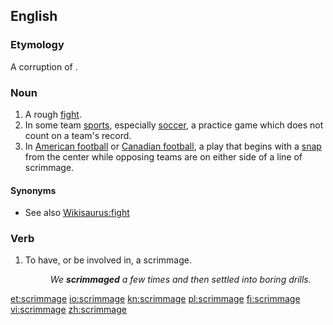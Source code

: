 ==English==

===Etymology===
A corruption of {{term|skirmish}}.

===Noun===
{{en-noun}}

# A rough [[fight]].
# In some team [[sports]], especially [[soccer]], a practice game which does not count on a team's record.
# In [[American football]] or [[Canadian football]], a play that begins with a [[snap]] from the center while opposing teams are on either side of a line of scrimmage.

====Synonyms====
* See also [[Wikisaurus:fight]]

===Verb===
{{en-verb|scrimmag|ed}}

# To have, or be involved in, a scrimmage.
#:''We '''scrimmaged''' a few times and then settled into boring drills.''

[[et:scrimmage]]
[[io:scrimmage]]
[[kn:scrimmage]]
[[pl:scrimmage]]
[[fi:scrimmage]]
[[vi:scrimmage]]
[[zh:scrimmage]]